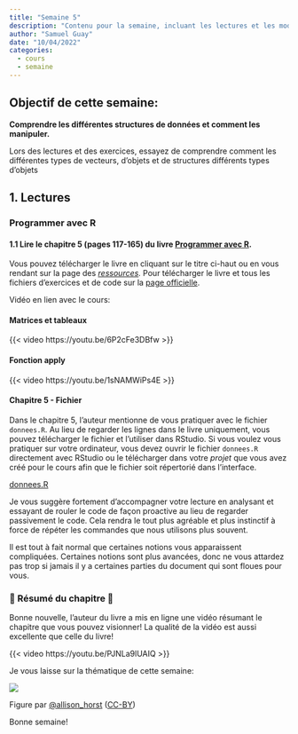 ```yaml
---
title: "Semaine 5"
description: "Contenu pour la semaine, incluant les lectures et les modules"
author: "Samuel Guay"
date: "10/04/2022"
categories:
  - cours
  - semaine
---
```


## **Objectif de cette semaine**:

**Comprendre les différentes structures de données et comment les manipuler.**

Lors des lectures et des exercices, essayez de comprendre comment les
différentes types de vecteurs, d'objets et de structures différents types
d'objets

## 1. Lectures

### Programmer avec R

#### 1.1 Lire le **chapitre 5 (pages 117-165)** du livre [**Programmer avec R**](https://edstem.org/us/courses/6933/resources?download=20545).

::: callout-important
Vous pouvez télécharger le livre en cliquant sur le titre ci-haut ou en vous
rendant sur la page des
[*ressources*](https://edstem.org/us/courses/6933/resources)*.* Pour
télécharger le livre et tous les fichiers d'exercices et de code sur la [page
officielle](https://gitlab.com/vigou3/programmer-avec-r/-/package_files/49736237/download).
:::

Vidéo en lien avec le cours:

#### Matrices et tableaux

{{< video https://youtu.be/6P2cFe3DBfw >}}

#### Fonction apply

{{< video https://youtu.be/1sNAMWiPs4E >}}

#### Chapitre 5 - Fichier

Dans le chapitre 5, l'auteur mentionne de vous pratiquer avec le fichier
`donnees.R`. Au lieu de regarder les lignes dans le livre uniquement, vous
pouvez télécharger le fichier et l'utiliser dans RStudio. Si vous voulez vous
pratiquer sur votre ordinateur, vous devez ouvrir le fichier `donnees.R`
directement avec RStudio ou le télécharger dans votre *projet* que vous avez
créé pour le cours afin que le fichier soit répertorié dans l'interface.

[donnees.R](/assets/fichiers/donnees.R)

Je vous suggère fortement d'accompagner votre lecture en analysant et essayant
de rouler le code de façon proactive au lieu de regarder passivement le code.
Cela rendra le tout plus agréable et plus instinctif à force de répéter les
commandes que nous utilisons plus souvent.

Il est tout à fait normal que certaines notions vous apparaissent compliquées.
Certaines notions sont plus avancées, donc ne vous attardez pas trop si jamais
il y a certaines parties du document qui sont floues pour vous.

### 🎉 Résumé du chapitre 🎉

Bonne nouvelle, l'auteur du livre a mis en ligne une vidéo résumant le chapitre
que vous pouvez visionner! La qualité de la vidéo est aussi excellente que
celle du livre!

{{< video https://youtu.be/PJNLa9lUAIQ >}}

Je vous laisse sur la thématique de cette semaine:

![](/assets/img/r_first_then.png){fig-alt="A digital cartoon with two illustrations: the top shows the R-logo with a scary face, and a small scared little fuzzy monster holding up a white flag in surrender while under a dark stormcloud. The text above says “at first I was like…” The lower cartoon is a friendly, smiling R-logo jumping up to give a happy fuzzy monster a high-five under a smiling sun and next to colorful flowers. The text above the bottom illustration reads “but now it’s like…”"
fig-align="center"}

Figure par [\@allison_horst](https://twitter.com/allison_horst)
([CC-BY](https://creativecommons.org/licenses/by/4.0/))

Bonne semaine!
